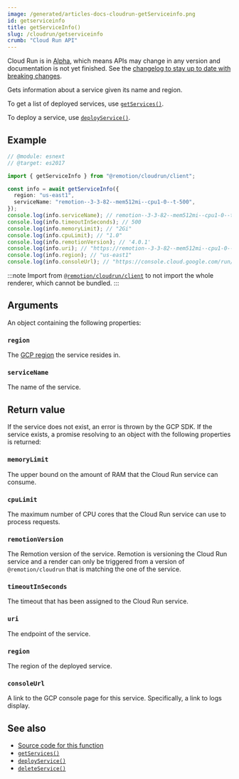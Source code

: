 ```yaml
---
image: /generated/articles-docs-cloudrun-getServiceinfo.png
id: getserviceinfo
title: getServiceInfo()
slug: /cloudrun/getserviceinfo
crumb: "Cloud Run API"
---
```


<ExperimentalBadge>
<p>Cloud Run is in <a href="/docs/cloudrun-alpha">Alpha</a>, which means APIs may change in any version and documentation is not yet finished. See the <a href="https://remotion.dev/changelog">changelog to stay up to date with breaking changes</a>.</p>
</ExperimentalBadge>

Gets information about a service given its name and region.

To get a list of deployed services, use [`getServices()`](/docs/cloudrun/getservices).

To deploy a service, use [`deployService()`](/docs/cloudrun/deployservice).

## Example

```ts twoslash
// @module: esnext
// @target: es2017

import { getServiceInfo } from "@remotion/cloudrun/client";

const info = await getServiceInfo({
  region: "us-east1",
  serviceName: "remotion--3-3-82--mem512mi--cpu1-0--t-500",
});
console.log(info.serviceName); // remotion--3-3-82--mem512mi--cpu1-0--t-500
console.log(info.timeoutInSeconds); // 500
console.log(info.memoryLimit); // "2Gi"
console.log(info.cpuLimit); // "1.0"
console.log(info.remotionVersion); // '4.0.1'
console.log(info.uri); // "https://remotion--3-3-82--mem512mi--cpu1-0--t-500-1a2b3c4d5e-ue.a.run.app"
console.log(info.region); // "us-east1"
console.log(info.consoleUrl); // "https://console.cloud.google.com/run/detail/us-east1/remotion--3-3-82--mem512mi--cpu1-0--t-500/logs"
```

:::note
Import from [`@remotion/cloudrun/client`](/docs/cloudrun/light-client) to not import the whole renderer, which cannot be bundled.
:::

## Arguments

An object containing the following properties:

### `region`

The [GCP region](/docs/cloudrun/region-selection) the service resides in.

### `serviceName`

The name of the service.

## Return value

If the service does not exist, an error is thrown by the GCP SDK.
If the service exists, a promise resolving to an object with the following properties is returned:

### `memoryLimit`

The upper bound on the amount of RAM that the Cloud Run service can consume.

### `cpuLimit`

The maximum number of CPU cores that the Cloud Run service can use to process requests.

### `remotionVersion`

The Remotion version of the service. Remotion is versioning the Cloud Run service and a render can only be triggered from a version of `@remotion/cloudrun` that is matching the one of the service.

### `timeoutInSeconds`

The timeout that has been assigned to the Cloud Run service.

### `uri`

The endpoint of the service.

### `region`

The region of the deployed service.

### `consoleUrl`

A link to the GCP console page for this service. Specifically, a link to logs display.

## See also

- [Source code for this function](https://github.com/remotion-dev/remotion/blob/main/packages/cloudrun/src/api/get-service-info.ts)
- [`getServices()`](/docs/cloudrun/getservices)
- [`deployService()`](/docs/cloudrun/deployservice)
- [`deleteService()`](/docs/cloudrun/deleteservice)
